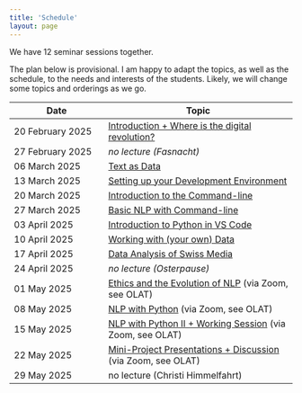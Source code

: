 ```yaml
---
title: 'Schedule'
layout: page
---
```


We have 12 seminar sessions together.

The plan below is provisional. I am happy to adapt the topics, as well as the schedule, to the needs and interests of the students. Likely, we will change some topics and orderings as we go.

| Date | Topic |
|------------------------|-----------------------------------------------|
| 20 February 2025 | [Introduction + Where is the digital revolution?](lectures.html#week-1-introduction-where-is-the-digital-revolution) |
| 27 February 2025 | *no lecture (Fasnacht)* |
| 06 March 2025 | [Text as Data](lectures.html#week-2-text-as-data) |
| 13 March 2025 | [Setting up your Development Environment](lectures.html#week-3-setting-up-your-development-environment) |
| 20 March 2025 | [Introduction to the Command-line](lectures.html#week-4-introduction-to-the-command-line) |
| 27 March 2025 | [Basic NLP with Command-line](lectures.html#week-5-basic-nlp-with-command-line) |
| 03 April 2025 | [Introduction to Python in VS Code](lectures.html#week-6-introduction-to-python-in-vs-code) |
| 10 April 2025 | [Working with (your own) Data](lectures.html#week-7-working-with-data) |
| 17 April 2025 | [Data Analysis of Swiss Media](lectures.html#week-8-data-analysis-of-swiss-media) |
| 24 April 2025 | *no lecture (Osterpause)* |
| 01 May 2025 | [Ethics and the Evolution of NLP](lectures.html#week-9-ethics-and-the-evolution-of-nlp) (via Zoom, see OLAT) |
| 08 May 2025 | [NLP with Python](lectures.html#week-10-nlp-with-python) (via Zoom, see OLAT) |
| 15 May 2025 | [NLP with Python II + Working Session](lectures.html#week-11-nlp-with-python-ii-working-session) (via Zoom, see OLAT) |
| 22 May 2025 | [Mini-Project Presentations + Discussion](lectures.html#week-13-mini-project-presentations-discussion) (via Zoom, see OLAT) |
| 29 May 2025 | no lecture (Christi Himmelfahrt) |